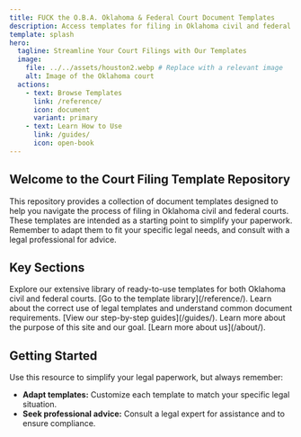 ```yaml
---
title: FUCK the O.B.A. Oklahoma & Federal Court Document Templates
description: Access templates for filing in Oklahoma civil and federal courts. Simplify your legal paperwork.
template: splash
hero:
  tagline: Streamline Your Court Filings with Our Templates
  image:
    file: ../../assets/houston2.webp # Replace with a relevant image
    alt: Image of the Oklahoma court
  actions:
    - text: Browse Templates
      link: /reference/
      icon: document
      variant: primary
    - text: Learn How to Use
      link: /guides/
      icon: open-book
---
```



## Welcome to the Court Filing Template Repository

This repository provides a collection of document templates designed to help you navigate the process of filing in Oklahoma civil and federal courts. These templates are intended as a starting point to simplify your paperwork. Remember to adapt them to fit your specific legal needs, and consult with a legal professional for advice.

## Key Sections

<CardGrid>
  <Card title="Browse Templates" icon="search-document">
    Explore our extensive library of ready-to-use templates for both Oklahoma civil and federal courts.
    [Go to the template library](/reference/).
  </Card>
  <Card title="Document Guides" icon="open-book">
    Learn about the correct use of legal templates and understand common document requirements.
    [View our step-by-step guides](/guides/).
  </Card>
  <Card title="About Us" icon="info-circle">
  	Learn more about the purpose of this site and our goal.
    [Learn more about us](/about/).
  </Card>
</CardGrid>

## Getting Started

Use this resource to simplify your legal paperwork, but always remember:

- **Adapt templates:** Customize each template to match your specific legal situation.
- **Seek professional advice:** Consult a legal expert for assistance and to ensure compliance.
